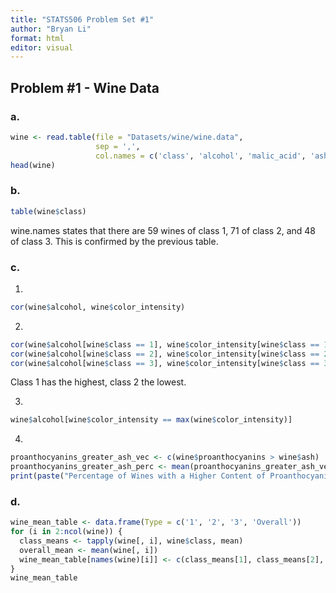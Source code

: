 ```yaml
---
title: "STATS506 Problem Set #1"
author: "Bryan Li"
format: html
editor: visual
---
```


## Problem #1 - Wine Data

### a.

```r
wine <- read.table(file = "Datasets/wine/wine.data",
                   sep = ',',
                   col.names = c('class', 'alcohol', 'malic_acid', 'ash', 'alcalinity_of_ash', 'magnesium', 'total_phenols', 'flavanoids', 'nonflavanoid_phenols', 'proanthocyanins', 'color_intensity', 'hue', 'OD280_and_OD314_of_diluted_wines', 'proline'))
head(wine)
```

### b.

```r
table(wine$class)
```

wine.names states that there are 59 wines of class 1, 71 of class 2, and 48 of class 3. This is confirmed by the previous table.

### c.

1.  

```r
cor(wine$alcohol, wine$color_intensity)
```

2.  

```r
cor(wine$alcohol[wine$class == 1], wine$color_intensity[wine$class == 1])
cor(wine$alcohol[wine$class == 2], wine$color_intensity[wine$class == 2])
cor(wine$alcohol[wine$class == 3], wine$color_intensity[wine$class == 3])
```

Class 1 has the highest, class 2 the lowest.

3.  

```r
wine$alcohol[wine$color_intensity == max(wine$color_intensity)]
```

4.  

```r
proanthocyanins_greater_ash_vec <- c(wine$proanthocyanins > wine$ash)
proanthocyanins_greater_ash_perc <- mean(proanthocyanins_greater_ash_vec)
print(paste("Percentage of Wines with a Higher Content of Proanthocyanins than Ash:", proanthocyanins_greater_ash_perc, sep = ' '))
```

### d.

```r
wine_mean_table <- data.frame(Type = c('1', '2', '3', 'Overall'))
for (i in 2:ncol(wine)) {
  class_means <- tapply(wine[, i], wine$class, mean)
  overall_mean <- mean(wine[, i])
  wine_mean_table[names(wine)[i]] <- c(class_means[1], class_means[2], class_means[3], overall_mean)
}
wine_mean_table
```


